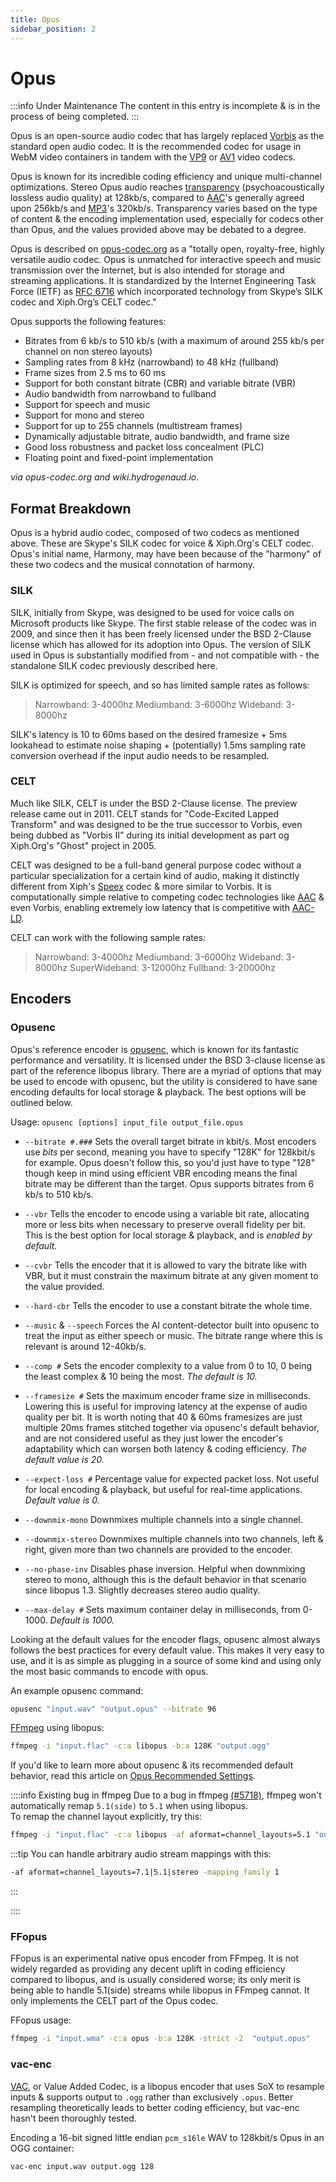 ```yaml
---
title: Opus
sidebar_position: 2
---
```


# Opus

:::info Under Maintenance
The content in this entry is incomplete & is in the process of being completed.
:::

Opus is an open-source audio codec that has largely replaced [Vorbis](../audio/Vorbis.mdx) as the standard open audio codec. It is the recommended codec for usage in WebM video containers in tandem with the [VP9](../video/VP9.mdx) or [AV1](../video/AV1.mdx) video codecs.

Opus is known for its incredible coding efficiency and unique multi-channel optimizations. Stereo Opus audio reaches [transparency](https://en.wikipedia.org/wiki/Transparency_(data_compression)) (psychoacoustically lossless audio quality) at 128kb/s, compared to [AAC](../audio/AAC.mdx)'s generally agreed upon 256kb/s and [MP3](../audio/MP3.mdx)'s 320kb/s. Transparency varies based on the type of content & the encoding implementation used, especially for codecs other than Opus, and the values provided above may be debated to a degree.

Opus is described on [opus-codec.org](https://opus-codec.org/) as a "totally open, royalty-free, highly versatile audio codec. Opus is unmatched for interactive speech and music transmission over the Internet, but is also intended for storage and streaming applications. It is standardized by the Internet Engineering Task Force (IETF) as [RFC 6716](https://datatracker.ietf.org/doc/html/rfc6716) which incorporated technology from Skype’s SILK codec and Xiph.Org’s CELT codec."

Opus supports the following features:

- Bitrates from 6 kb/s to 510 kb/s (with a maximum of around 255 kb/s per channel on non stereo layouts)
- Sampling rates from 8 kHz (narrowband) to 48 kHz (fullband)
- Frame sizes from 2.5 ms to 60 ms
- Support for both constant bitrate (CBR) and variable bitrate (VBR)
- Audio bandwidth from narrowband to fullband
- Support for speech and music
- Support for mono and stereo
- Support for up to 255 channels (multistream frames)
- Dynamically adjustable bitrate, audio bandwidth, and frame size
- Good loss robustness and packet loss concealment (PLC)
- Floating point and fixed-point implementation

*via opus-codec.org and wiki.hydrogenaud.io*.

## Format Breakdown

Opus is a hybrid audio codec, composed of two codecs as mentioned above. These are Skype's SILK codec for voice & Xiph.Org's CELT codec. Opus's initial name, Harmony, may have been because of the "harmony" of these two codecs and the musical connotation of harmony.

### SILK

SILK, initially from Skype, was designed to be used for voice calls on Microsoft products like Skype. The first stable release of the codec was in 2009, and since then it has been freely licensed under the BSD 2-Clause license which has allowed for its adoption into Opus. The version of SILK used in Opus is substantially modified from - and not compatible with - the standalone SILK codec previously described here.

SILK is optimized for speech, and so has limited sample rates as follows:
> Narrowband: 3-4000hz
> Mediumband: 3-6000hz
> Wideband: 3-8000hz

SILK's latency is 10 to 60ms based on the desired framesize + 5ms lookahead to estimate noise shaping + (potentially) 1.5ms sampling rate conversion overhead if the input audio needs to be resampled.

### CELT

Much like SILK, CELT is under the BSD 2-Clause license. The preview release came out in 2011. CELT stands for "Code-Excited Lapped Transform" and was designed to be the true successor to Vorbis, even being dubbed as "Vorbis II" during its initial development as part og Xiph.Org's "Ghost" project in 2005.

CELT was designed to be a full-band general purpose codec without a particular specialization for a certain kind of audio, making it distinctly different from Xiph's [Speex](../audio/Speex.mdx) codec & more similar to Vorbis. It is computationally simple relative to competing codec technologies like [AAC](../audio/AAC.mdx) & even Vorbis, enabling extremely low latency that is competitive with [AAC-LD](../audio/AAC.mdx#aac-ld--aac-eld).

CELT can work with the following sample rates:
> Narrowband: 3-4000hz
> Mediumband: 3-6000hz
> Wideband: 3-8000hz
> SuperWideband: 3-12000hz
> Fullband: 3-20000hz

## Encoders

### Opusenc

Opus's reference encoder is [opusenc](https://github.com/xiph/opus), which is known for its fantastic performance and versatility. It is licensed under the BSD 3-clause license as part of the reference libopus library. There are a myriad of options that may be used to encode with opusenc, but the utility is considered to have sane encoding defaults for local storage & playback. The best options will be outlined below.

Usage: `opusenc [options] input_file output_file.opus`

- `--bitrate #.###` Sets the overall target bitrate in kbit/s. Most encoders use *bits* per second, meaning you have to specify "128K" for 128kbit/s for example. Opus doesn't follow this, so you'd just have to type "128" though keep in mind using efficient VBR encoding means the final bitrate may be different than the target. Opus supports bitrates from 6 kb/s to 510 kb/s.

- `--vbr` Tells the encoder to encode using a variable bit rate, allocating more or less bits when necessary to preserve overall fidelity per bit. This is the best option for local storage & playback, and is *enabled by default.*

- `--cvbr` Tells the encoder that it is allowed to vary the bitrate like with VBR, but it must constrain the maximum bitrate at any given moment to the value provided.

- `--hard-cbr` Tells the encoder to use a constant bitrate the whole time.

- `--music` & `--speech` Forces the AI content-detector built into opusenc to treat the input as either speech or music. The bitrate range where this is relevant is around 12-40kb/s.

- `--comp #` Sets the encoder complexity to a value from 0 to 10, 0 being the least complex & 10 being the most. *The default is 10.*

- `--framesize #` Sets the maximum encoder frame size in milliseconds. Lowering this is useful for improving latency at the expense of audio quality per bit. It is worth noting that 40 & 60ms framesizes are just multiple 20ms frames stitched together via opusenc's default behavior, and are not considered useful as they just lower the encoder's adaptability which can worsen both latency & coding efficiency. *The default value is 20.*

- `--expect-loss #` Percentage value for expected packet loss. Not useful for local encoding & playback, but useful for real-time applications. *Default value is 0.*

- `--downmix-mono` Downmixes multiple channels into a single channel.

- `--downmix-stereo` Downmixes multiple channels into two channels, left & right, given more than two channels are provided to the encoder.

- `--no-phase-inv` Disables phase inversion. Helpful when downmixing stereo to mono, although this is the default behavior in that scenario since libopus 1.3. Slightly decreases stereo audio quality.

- `--max-delay #` Sets maximum container delay in milliseconds, from 0-1000. *Default is 1000.*

Looking at the default values for the encoder flags, opusenc almost always follows the best practices for every default value. This makes it very easy to use, and it is as simple as plugging in a source of some kind and using only the most basic commands to encode with opus.

An example opusenc command:
```bash
opusenc "input.wav" "output.opus" --bitrate 96
```

[FFmpeg](../utilities/ffmpeg.mdx) using libopus:
```bash
ffmpeg -i "input.flac" -c:a libopus -b:a 128K "output.ogg"
```

If you'd like to learn more about opusenc & its recommended default behavior, read this article on [Opus Recommended Settings](https://wiki.xiph.org/Opus_Recommended_Settings#Bandwidth_Transition_Thresholds).

::::info Existing bug in ffmpeg
Due to a bug in ffmpeg [(#5718)](https://trac.ffmpeg.org/ticket/5718), ffmpeg won't automatically remap `5.1(side)` to `5.1` when using libopus.  
To remap the channel layout explicitly, try this:
```bash
ffmpeg -i "input.flac" -c:a libopus -af aformat=channel_layouts=5.1 "output.ogg"
```

:::tip
You can handle arbitrary audio stream mappings with this:
```bash
-af aformat=channel_layouts=7.1|5.1|stereo -mapping_family 1
```
:::

::::

### FFopus

FFopus is an experimental native opus encoder from FFmpeg. It is not widely regarded as providing any decent uplift in coding efficiency compared to libopus, and is usually considered worse; its only merit is being able to handle 5.1(side) streams while libopus in FFmpeg cannot. It only implements the CELT part of the Opus codec.

FFopus usage:
```bash
ffmpeg -i "input.wma" -c:a opus -b:a 128K -strict -2  "output.opus"
```

### vac-enc

[VAC](https://github.com/gianni-rosato/vac-enc), or Value Added Codec, is a libopus encoder that uses SoX to resample inputs & supports output to `.ogg` rather than exclusively `.opus`. Better resampling theoretically leads to better coding efficiency, but vac-enc hasn't been thoroughly tested.

Encoding a 16-bit signed little endian `pcm_s16le` WAV to 128kbit/s Opus in an OGG container:
```bash
vac-enc input.wav output.ogg 128
```